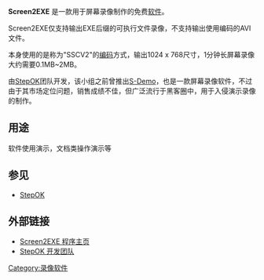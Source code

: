 '''Screen2EXE''' 是一款用于屏幕录像制作的免费[[软件|软件]]。

Screen2EXE仅支持输出EXE后缀的可执行文件录像，不支持输出使用编码的AVI文件。

本身使用的是称为"SSCV2"的[[编码|编码]]方式，输出1024 x 768尺寸，1分钟长屏幕录像大约需要0.1MB~2MB。

由[[StepOK|StepOK]]团队开发，该小组之前曾推出[[S-Demo|S-Demo]]，也是一款屏幕录像软件，不过由于其市场定位问题，销售成绩不佳，但广泛流行于黑客圈中，用于入侵演示录像的制作。

== 用途 ==
软件使用演示，文档类操作演示等
== 参见 ==
*[[StepOK|StepOK]]
== 外部链接 ==
* [http://www.screen-record.com/ Screen2EXE 程序主页]{{Wayback|url=http://www.screen-record.com/ |date=20070505162114 }}
* [http://www.stepok.com/ StepOK 开发团队]{{Wayback|url=http://www.stepok.com/ |date=20070506201843 }}

{{compu-stub}}

[[Category:录像软件|Category:录像软件]]